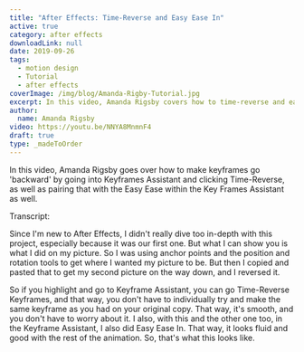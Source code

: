 ```yaml
---
title: "After Effects: Time-Reverse and Easy Ease In"
active: true
category: after effects
downloadLink: null
date: 2019-09-26
tags:
  - motion design
  - Tutorial
  - after effects
coverImage: /img/blog/Amanda-Rigby-Tutorial.jpg
excerpt: In this video, Amanda Rigsby covers how to time-reverse and easy ease in.
author:
  name: Amanda Rigsby
video: https://youtu.be/NNYA8MnmnF4
draft: true
type: _madeToOrder
---
```


In this video, Amanda Rigsby goes over how to make keyframes go 'backward' by going into Keyframes Assistant and clicking Time-Reverse, as well as pairing that with the Easy Ease within the Key Frames Assistant as well.

Transcript:

Since I'm new to After Effects, I didn't really dive too in-depth with this project, especially because it was our first one. But what I can show you is what I did on my picture. So I was using anchor points and the position and rotation tools to get where I wanted my picture to be. But then I copied and pasted that to get my second picture on the way down, and I reversed it.

So if you highlight and go to Keyframe Assistant, you can go Time-Reverse Keyframes, and that way, you don't have to individually try and make the same keyframe as you had on your original copy. That way, it's smooth, and you don't have to worry about it. I also, with this and the other one too, in the Keyframe Assistant, I also did Easy Ease In. That way, it looks fluid and good with the rest of the animation. So, that's what this looks like.
